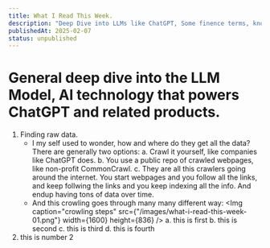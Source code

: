 ```yaml
---
title: What I Read This Week.
description: "Deep Dive into LLMs like ChatGPT, Some finence terms, knowledge graphs."
publishedAt: 2025-02-07
status: unpublished
---
```


# General deep dive into the LLM Model, AI technology that powers ChatGPT and related products.
  1. Finding raw data.
     - I my self used to wonder, how and where do they get all the data? There are generally two options:
       a. Crawl it yourself, like companies like ChatGPT does.
       b. You use a public repo of crawled webpages, like non-profit CommonCrawl.
       c. They are all this crawlers going around the internet. You start webpages and you follow all the links, and keep follwing the links and you keep indexing all the info. And endup having tons of data over time.
     - And this crowling goes through many many different way:
  	<Img
    	  caption="crowling steps"
    	  src={"/images/what-i-read-this-week-01.png"}
          width={1600}
          height={836}
        />
       a. this is first
       b. this is second
       c. this is third
       d. this is fourth
  2. this is number 2

